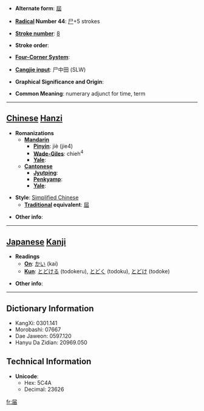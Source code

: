 * '''Alternate form''': [[屆]]

* '''[[Wiktionary:Chinese radical index| Radical]] Number 44''': [[Wiktionary:Chinese radical index 尸|尸]]+5 strokes

* '''[[Wiktionary:Chinese total strokes index|Stroke number]]''': [[Wiktionary:Chinese total strokes index 8|8]]

* '''Stroke order''': 

* '''[[Wiktionary:Chinese four corner index|Four-Corner System]]''': 

* '''[[Wiktionary:Chinese Cangjie index|Cangjie input]]''': 尸中田 (SLW)

* '''Graphical Significance and Origin''': 

* '''Common Meaning''': numerary adjunct for time, term

----

== [[Chinese]] [[Hanzi]] ==

* '''Romanizations'''
** '''[[Mandarin]]'''
*** '''[[Pinyin]]''': jiè (jie4)
*** '''[[Wade-Giles]]''': chieh<sup>4</sup>
*** '''[[Yale]]''': 
** '''[[Cantonese]]'''
*** '''[[Jyutping]]''':
*** '''[[Penkyamp]]''': 
*** '''[[Yale]]''': 

* '''Style''': [[Simplified Chinese]] 
** '''[[Traditional Chinese|Traditional]] equivalent''': [[屆]]

* '''Other info''': 

----

== [[Japanese]] [[Kanji]] ==

* '''Readings'''
** '''[[On]]''': [[かい]] (kai)
** '''[[Kun]]''': [[とどける]] (todokeru), [[とどく]] (todoku), [[とどけ]] (todoke)

* '''Other info''':  

----

== Dictionary Information ==

* KangXi: 0301.141
* Morobashi: 07667
* Dae Jaweon: 0597.120
* Hanyu Da Zidian: 20969.050

== Technical Information ==

* '''Unicode''':
** Hex: 5C4A
** Decimal: 23626

[[fr:届]]